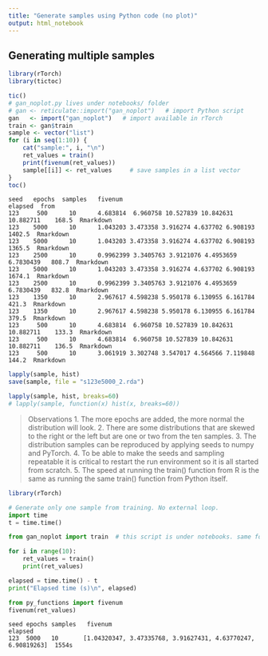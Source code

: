 ```yaml
---
title: "Generate samples using Python code (no plot)"
output: html_notebook
---
```


## Generating multiple samples

```r
library(rTorch)
library(tictoc)

tic()
# gan_noplot.py lives under notebooks/ folder
# gan <- reticulate::import("gan_noplot")   # import Python script
gan   <- import("gan_noplot")   # import available in rTorch
train <- gan$train
sample <- vector("list")
for (i in seq(1:10)) {
    cat("sample:", i, "\n")
    ret_values = train()
    print(fivenum(ret_values))
    sample[[i]] <- ret_values     # save samples in a list vector
}
toc()
```

```
seed   epochs  samples   fivenum                                           elapsed  from
123     500      10      4.683814  6.960758 10.527839 10.842631 10.882711    168.5  Rmarkdown
123    5000      10      1.043203 3.473358 3.916274 4.637702 6.908193       1402.5  Rmarkdown
123    5000      10      1.043203 3.473358 3.916274 4.637702 6.908193       1365.5  Rmarkdown
123    2500      10      0.9962399 3.3405763 3.9121076 4.4953659 6.7830439   808.7  Rmarkdown 
123    5000      10      1.043203 3.473358 3.916274 4.637702 6.908193       1674.1  Rmarkdown
123    2500      10      0.9962399 3.3405763 3.9121076 4.4953659 6.7830439   832.8  Rmarkdown
123    1350      10      2.967617 4.598238 5.950178 6.130955 6.161784        421.3  Rmarkdown
123    1350      10      2.967617 4.598238 5.950178 6.130955 6.161784        379.5  Rmarkdown
123     500      10      4.683814  6.960758 10.527839 10.842631 10.882711    133.3  Rmarkdown
123     500      10      4.683814  6.960758 10.527839 10.842631 10.882711    136.5  Rmarkdown
123     500      10      3.061919 3.302748 3.547017 4.564566 7.119848        144.2  Rmarkdown
```

```r
lapply(sample, hist)
save(sample, file = "s123e5000_2.rda")
```

```r
lapply(sample, hist, breaks=60)
# lapply(sample, function(x) hist(x, breaks=60))
```


> Observations
1. The more epochs are added, the more normal the distribution will look.
2. There are some distributions that are skewed to the right or the left but are one or two from the ten samples.
3. The distribution samples can be reproduced by applying seeds to numpy and PyTorch.
4. To be able to make the seeds and sampling repeatable it is critical to restart the run environment so it is all started from scratch.
5. The speed at running the train() function from R is the same as running the same train() function from Python itself.



```r
library(rTorch)
```



```python
# Generate only one sample from training. No external loop.
import time
t = time.time()

from gan_noplot import train  # this script is under notebooks. same folder.

for i in range(10):
    ret_values = train()
    print(ret_values)

elapsed = time.time() - t
print("Elapsed time (s)\n", elapsed)
```

```python
from py_functions import fivenum
fivenum(ret_values)
```


```
seed epochs samples   fivenum                                                     elapsed
123  5000   10       [1.04320347, 3.47335768, 3.91627431, 4.63770247, 6.90819263]  1554s

```
